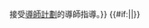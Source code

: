 <noinclude>{{Deprecated template}}</noinclude>{{Userbox
  |border-c = #90EE90
  |border-s = 1
  |id-c     = #90EE90
  |id-s     = 12
  |id-fc    = #005633
  |info-c   = #99FF4D
  |info-s   = 10
  |info-fc  = #16982B
  |id       = [[File:Presa de decissions.png|40px]]
  |info     = 這個用戶{{#if:{{{date|}}}|曾在{{{date|}}}|現正}}接受[[Wikipedia:導師計劃|導師計劃]]的導師指導。}}
<includeonly>{{#if:{{{nocat|}}}||[[Category:導師計劃被指導者|{{PAGENAME}}]]}}</includeonly>